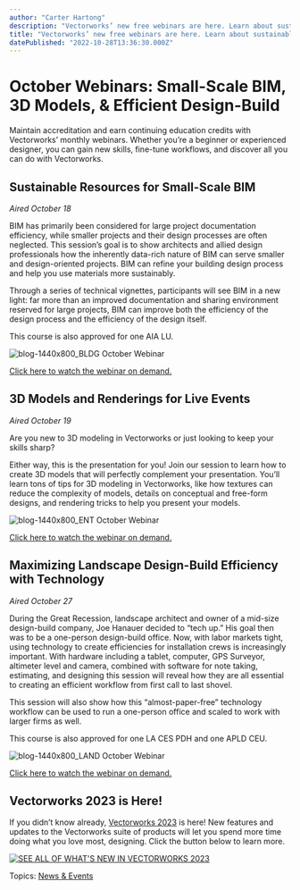 ```yaml
---
author: "Carter Hartong"
description: "Vectorworks’ new free webinars are here. Learn about sustainable, small-scale BIM, 3D models for live events, and design-build efficiency."
title: "Vectorworks’ new free webinars are here. Learn about sustainable, small-scale BIM, 3D models for live events, and design-build efficiency." 
datePublished: "2022-10-28T13:36:30.000Z"
---
```

# October Webinars: Small-Scale BIM, 3D Models, & Efficient Design-Build

Maintain accreditation and earn continuing education credits with Vectorworks’ monthly webinars. Whether you’re a beginner or experienced designer, you can gain new skills, fine-tune workflows, and discover all you can do with Vectorworks.

## Sustainable Resources for Small-Scale BIM

_Aired October 18_

BIM has primarily been considered for large project documentation efficiency, while smaller projects and their design processes are often neglected. This session’s goal is to show architects and allied design professionals how the inherently data-rich nature of BIM can serve smaller and design-oriented projects. BIM can refine your building design process and help you use materials more sustainably.   
  
Through a series of technical vignettes, participants will see BIM in a new light: far more than an improved documentation and sharing environment reserved for large projects, BIM can improve both the efficiency of the design process and the efficiency of the design itself.

This course is also approved for one AIA LU. 

![blog-1440x800_BLDG October Webinar](https://blog.vectorworks.net/hs-fs/hubfs/Blog%20Images/221020_October%20Webinar%20Blog/blog-1440x800_BLDG%20October%20Webinar.png?width=1440&height=800&name=blog-1440x800_BLDG%20October%20Webinar.png)

[Click here to watch the webinar on demand.](https://university.vectorworks.net/course/view.php?id=2347)

## 3D Models and Renderings for Live Events

_Aired October 19_

Are you new to 3D modeling in Vectorworks or just looking to keep your skills sharp? 

Either way, this is the presentation for you! Join our session to learn how to create 3D models that will perfectly complement your presentation. You’ll learn tons of tips for 3D modeling in Vectorworks, like how textures can reduce the complexity of models, details on conceptual and free-form designs, and rendering tricks to help you present your models.

![blog-1440x800_ENT October Webinar](https://blog.vectorworks.net/hs-fs/hubfs/Blog%20Images/221020_October%20Webinar%20Blog/blog-1440x800_ENT%20October%20Webinar.png?width=1440&height=800&name=blog-1440x800_ENT%20October%20Webinar.png)

[Click here to watch the webinar on demand.](https://university.vectorworks.net/course/view.php?id=2366)

## Maximizing Landscape Design-Build Efficiency with Technology

_Aired October 27_

During the Great Recession, landscape architect and owner of a mid-size design-build company, Joe Hanauer decided to “tech up.” His goal then was to be a one-person design-build office. Now, with labor markets tight, using technology to create efficiencies for installation crews is increasingly important. With hardware including a tablet, computer, GPS Surveyor, altimeter level and camera, combined with software for note taking, estimating, and designing this session will reveal how they are all essential to creating an efficient workflow from first call to last shovel.

This session will also show how this “almost-paper-free” technology workflow can be used to run a one-person office and scaled to work with larger firms as well.

This course is also approved for one LA CES PDH and one APLD CEU.

![blog-1440x800_LAND October Webinar](https://blog.vectorworks.net/hs-fs/hubfs/Blog%20Images/221020_October%20Webinar%20Blog/blog-1440x800_LAND%20October%20Webinar.png?width=1440&height=800&name=blog-1440x800_LAND%20October%20Webinar.png)

[Click here to watch the webinar on demand.](https://university.vectorworks.net/course/view.php?id=1939)

## Vectorworks 2023 is Here!

If you didn’t know already, [Vectorworks 2023](../../../net/vectorworks/blog/vectorworks-2023-now-available.html) is here! New features and updates to the Vectorworks suite of products will let you spend more time doing what you love most, designing. Click the button below to learn more.

[![SEE ALL OF WHAT'S NEW IN VECTORWORKS 2023](https://no-cache.hubspot.com/cta/default/3018241/b4d9d5d3-d537-4a8f-a198-916548b6a371.png)](https://cta-redirect.hubspot.com/cta/redirect/3018241/b4d9d5d3-d537-4a8f-a198-916548b6a371) 

 Topics: [News & Events](https://blog.vectorworks.net/topic/news-events) 

 